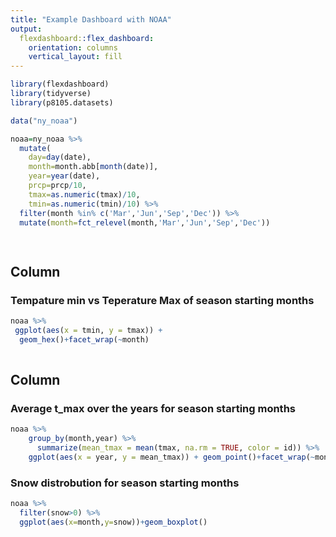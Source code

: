 ```yaml
---
title: "Example Dashboard with NOAA"
output: 
  flexdashboard::flex_dashboard:
    orientation: columns
    vertical_layout: fill
---
```


```r
library(flexdashboard)
library(tidyverse)
library(p8105.datasets)

```


```r
data("ny_noaa")
```

```r
noaa=ny_noaa %>%
  mutate(
    day=day(date),
    month=month.abb[month(date)],
    year=year(date),
    prcp=prcp/10,
    tmax=as.numeric(tmax)/10,
    tmin=as.numeric(tmin)/10) %>% 
  filter(month %in% c('Mar','Jun','Sep','Dec')) %>% 
  mutate(month=fct_relevel(month,'Mar','Jun','Sep','Dec'))

 


```

Column {data-width=650}
-----------------------------------------------------------------------

### Tempature min vs Teperature Max of season starting months

```r
noaa %>% 
 ggplot(aes(x = tmin, y = tmax)) + 
  geom_hex()+facet_wrap(~month)
   
```

Column {data-width=350}
-----------------------------------------------------------------------

### Average t_max over the years for season starting months

```r
noaa %>% 
    group_by(month,year) %>% 
      summarize(mean_tmax = mean(tmax, na.rm = TRUE, color = id)) %>% 
    ggplot(aes(x = year, y = mean_tmax)) + geom_point()+facet_wrap(~month)  
```

### Snow distrobution for season starting months 

```r
noaa %>% 
  filter(snow>0) %>% 
  ggplot(aes(x=month,y=snow))+geom_boxplot()
  
  
```

